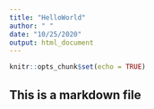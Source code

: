 ```yaml
---
title: "HelloWorld"
author: " "
date: "10/25/2020"
output: html_document
---
```


```r
knitr::opts_chunk$set(echo = TRUE)
```

## This is a markdown file 